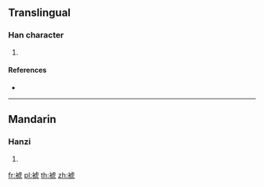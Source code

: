 {{character info/new}}
==Translingual==

===Han character===
{{Han char|rn=145|rad=衣|as=08|sn=14|four=|canj=LYPN,LYPU}}

# {{defn|Han|sort=衣08}}

====References====
* {{Han ref|kx=1118.260|dkj=34346|hdz=53098.050|uh=88ED|ud=35053}}

----

==Mandarin==

===Hanzi===
{{cmn-hanzi|pin=[[chǐ]] ([[chi3]])|wg=ch'ih<sup>3</sup>}}

# {{defn|lang=cmn|sort=衣08}}

[[fr:裭]]
[[pl:裭]]
[[th:裭]]
[[zh:裭]]